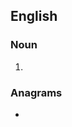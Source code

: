 ==English==

===Noun===
{{head|en|noun form}}

# {{plural of|hsien|lang=en}}

===Anagrams===
* {{anagrams|en|a=ehinss|Shensi|Shines|hissen|shines}}